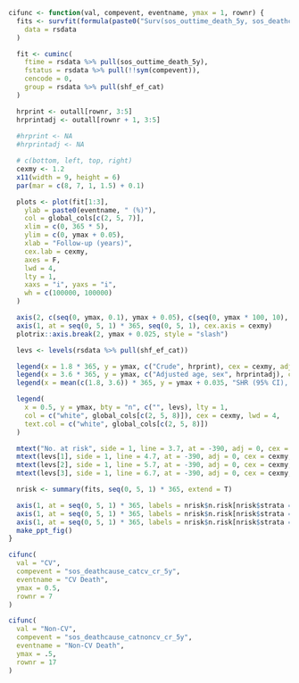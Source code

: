 ```r

cifunc <- function(val, compevent, eventname, ymax = 1, rownr) {
  fits <- survfit(formula(paste0("Surv(sos_outtime_death_5y, sos_deathcause_cat2_5y =='", val, "') ~ shf_ef_cat")),
    data = rsdata
  )

  fit <- cuminc(
    ftime = rsdata %>% pull(sos_outtime_death_5y),
    fstatus = rsdata %>% pull(!!sym(compevent)),
    cencode = 0,
    group = rsdata %>% pull(shf_ef_cat)
  )

  hrprint <- outall[rownr, 3:5]
  hrprintadj <- outall[rownr + 1, 3:5]
  
  #hrprint <- NA
  #hrprintadj <- NA

  # c(bottom, left, top, right)
  cexmy <- 1.2
  x11(width = 9, height = 6)
  par(mar = c(8, 7, 1, 1.5) + 0.1)

  plots <- plot(fit[1:3],
    ylab = paste0(eventname, " (%)"),
    col = global_cols[c(2, 5, 7)],
    xlim = c(0, 365 * 5),
    ylim = c(0, ymax + 0.05),
    xlab = "Follow-up (years)",
    cex.lab = cexmy,
    axes = F,
    lwd = 4,
    lty = 1,
    xaxs = "i", yaxs = "i", 
    wh = c(100000, 100000)
  )

  axis(2, c(seq(0, ymax, 0.1), ymax + 0.05), c(seq(0, ymax * 100, 10), 100), las = 2, cex.axis = cexmy)
  axis(1, at = seq(0, 5, 1) * 365, seq(0, 5, 1), cex.axis = cexmy)
  plotrix::axis.break(2, ymax + 0.025, style = "slash")

  levs <- levels(rsdata %>% pull(shf_ef_cat))

  legend(x = 1.8 * 365, y = ymax, c("Crude", hrprint), cex = cexmy, adj = 0.5, bty = "n")
  legend(x = 3.6 * 365, y = ymax, c("Adjusted age, sex", hrprintadj), cex = cexmy, adj = 0.5, bty = "n")
  legend(x = mean(c(1.8, 3.6)) * 365, y = ymax + 0.035, "SHR (95% CI), p-value", cex = cexmy, adj = 0.5, bty = "n")

  legend(
    x = 0.5, y = ymax, bty = "n", c("", levs), lty = 1,
    col = c("white", global_cols[c(2, 5, 8)]), cex = cexmy, lwd = 4,
    text.col = c("white", global_cols[c(2, 5, 8)])
  )

  mtext("No. at risk", side = 1, line = 3.7, at = -390, adj = 0, cex = cexmy, font = 2)
  mtext(levs[1], side = 1, line = 4.7, at = -390, adj = 0, cex = cexmy, col = global_cols[2])
  mtext(levs[2], side = 1, line = 5.7, at = -390, adj = 0, cex = cexmy, col = global_cols[5])
  mtext(levs[3], side = 1, line = 6.7, at = -390, adj = 0, cex = cexmy, col = global_cols[8])

  nrisk <- summary(fits, seq(0, 5, 1) * 365, extend = T)

  axis(1, at = seq(0, 5, 1) * 365, labels = nrisk$n.risk[nrisk$strata == paste0("shf_ef_cat=", levs[1])], line = 3.7, tick = FALSE, cex.axis = cexmy)
  axis(1, at = seq(0, 5, 1) * 365, labels = nrisk$n.risk[nrisk$strata == paste0("shf_ef_cat=", levs[2])], line = 4.7, tick = FALSE, cex.axis = cexmy)
  axis(1, at = seq(0, 5, 1) * 365, labels = nrisk$n.risk[nrisk$strata == paste0("shf_ef_cat=", levs[3])], line = 5.7, tick = FALSE, cex.axis = cexmy)
  make_ppt_fig()
}
```

```r
cifunc(
  val = "CV",
  compevent = "sos_deathcause_catcv_cr_5y",
  eventname = "CV Death",
  ymax = 0.5,
  rownr = 7
)
```

```r
cifunc(
  val = "Non-CV",
  compevent = "sos_deathcause_catnoncv_cr_5y",
  eventname = "Non-CV Death",
  ymax = .5,
  rownr = 17
)
```
